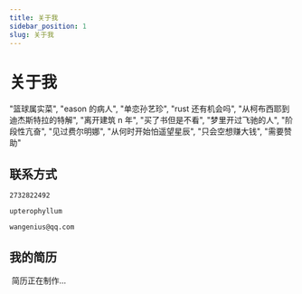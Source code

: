 ```yaml
---
title: 关于我
sidebar_position: 1
slug: 关于我
---
```


# 关于我

"篮球属实菜",
"eason 的病人",
"单恋孙艺珍",
"rust 还有机会吗",
"从柯布西耶到迪杰斯特拉的特解",
"离开建筑 n 年",
"买了书但是不看",
"梦里开过飞驰的人",
"阶段性亢奋",
"见过费尔明娜",
"从何时开始怕遥望星辰",
"只会空想赚大钱",
"需要赞助"

## 联系方式

```text title="QQ"
2732822492
```

```text title="微信"
upterophyllum
```

```text title="邮箱"
wangenius@qq.com
```

## 我的简历

​ 简历正在制作...
